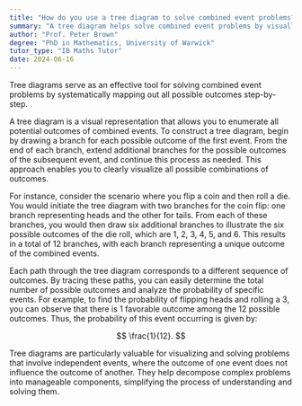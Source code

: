 ```yaml
---
title: "How do you use a tree diagram to solve combined event problems?"
summary: "A tree diagram helps solve combined event problems by visually mapping all possible outcomes step-by-step, allowing for a clear understanding of the events and their interactions."
author: "Prof. Peter Brown"
degree: "PhD in Mathematics, University of Warwick"
tutor_type: "IB Maths Tutor"
date: 2024-06-16
---
```


Tree diagrams serve as an effective tool for solving combined event problems by systematically mapping out all possible outcomes step-by-step.

A tree diagram is a visual representation that allows you to enumerate all potential outcomes of combined events. To construct a tree diagram, begin by drawing a branch for each possible outcome of the first event. From the end of each branch, extend additional branches for the possible outcomes of the subsequent event, and continue this process as needed. This approach enables you to clearly visualize all possible combinations of outcomes.

For instance, consider the scenario where you flip a coin and then roll a die. You would initiate the tree diagram with two branches for the coin flip: one branch representing heads and the other for tails. From each of these branches, you would then draw six additional branches to illustrate the six possible outcomes of the die roll, which are $1$, $2$, $3$, $4$, $5$, and $6$. This results in a total of $12$ branches, with each branch representing a unique outcome of the combined events.

Each path through the tree diagram corresponds to a different sequence of outcomes. By tracing these paths, you can easily determine the total number of possible outcomes and analyze the probability of specific events. For example, to find the probability of flipping heads and rolling a $3$, you can observe that there is $1$ favorable outcome among the $12$ possible outcomes. Thus, the probability of this event occurring is given by:

$$
\frac{1}{12}.
$$

Tree diagrams are particularly valuable for visualizing and solving problems that involve independent events, where the outcome of one event does not influence the outcome of another. They help decompose complex problems into manageable components, simplifying the process of understanding and solving them.
    
